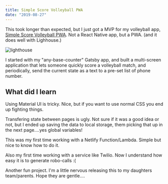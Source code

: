 ```yaml
---
title: Simple Score Volleyball PWA
date: "2019-08-27"
---
```


This took longer than expected, but I just got a MVP for my volleyball app, [Simple Score Volleyball PWA](https://github.com/alpiepho/simple-score-volleyball-pwa/).  Not a React Native app, but a PWA. (and it does well with Lighhouse.)

![lighthouse](../assets/simple-score-volleyball-pwa__lighthouse.png)

I started with my "any-base-counter" Gatsby app, and built a multi-screen application that lets someone quickly score a volleyball match, and periodically, send the current state as a text 
to a pre-set list of phone number.

## What did I learn

Using Material UI is tricky.  Nice, but if you want to use normal CSS you end up fighting things.

Transfering state between pages is ugly.  Not sure if it was a good
idea or not, but I ended up saving the data to local storage, them
picking that up in the next page....yes global variables!

This was my first time working with a Netlify Function/Lambda.  Simple but nice to know how to do it.

Also my first time working with a service like Twilio.  Now I understand how easy it is to generate robo-calls :(

Another fun project.  I'm a little nervous releasing this to my daughters team/parents.  Hope they are gentle....

